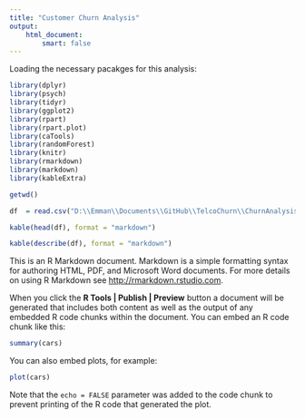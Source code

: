 ```yaml
---
title: "Customer Churn Analysis"
output: 
    html_document:
        smart: false
---
```


Loading the necessary pacakges for this analysis: 

```r

library(dplyr)
library(psych)
library(tidyr)
library(ggplot2)
library(rpart)
library(rpart.plot)
library(caTools)
library(randomForest)
library(knitr)
library(rmarkdown)
library(markdown)
library(kableExtra)


```

```r

getwd()

df  = read.csv("D:\\Emman\\Documents\\GitHub\\TelcoChurn\\ChurnAnalysis\\ChurnAnalysis\\datasource\\customerchurn.csv", na.strings = c("", "NA"))

kable(head(df), format = "markdown")

kable(describe(df), format = "markdown")
```


This is an R Markdown document. Markdown is a simple formatting syntax for authoring HTML, PDF, and Microsoft Word documents. For more details on using R Markdown see <http://rmarkdown.rstudio.com>.

When you click the **R Tools | Publish | Preview** button a document will be generated that includes both content as well as the output of any embedded R code chunks within the document. You can embed an R code chunk like this:

```r
summary(cars)
```

You can also embed plots, for example:

```r
plot(cars)
```

Note that the `echo = FALSE` parameter was added to the code chunk to prevent printing of the R code that generated the plot.
